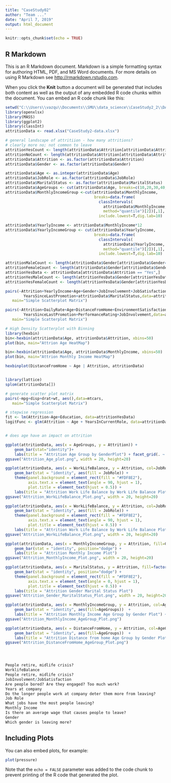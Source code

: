 ```yaml
---
title: "CaseStudy02"
author: "Team ..."
date: "April 7, 2019"
output: html_document
---
```


```r
knitr::opts_chunk$set(echo = TRUE)
```

## R Markdown

This is an R Markdown document. Markdown is a simple formatting syntax for authoring HTML, PDF, and MS Word documents. For more details on using R Markdown see <http://rmarkdown.rstudio.com>.

When you click the **Knit** button a document will be generated that includes both content as well as the output of any embedded R code chunks within the document. You can embed an R code chunk like this:

```r
setwd("C:\\Users\\vazqu\\Documents\\SMU\\data_science\\CaseStudy2_2\\DATA_SCIENCE_CS02")
library(openxlsx)
library(MASS)
library(ggplot2)
library(classInt)
attritionData <- read.xlsx("CaseStudy2-data.xlsx")

# general landscape of attritiion - how many attritions?
# clearly more no; not common to leave
attritionYesCount <- length(attritionData$Attrition[attritionData$Attrition== "Yes"]) # 237
attritionNoCount <- length(attritionData$Attrition[attritionData$Attrition== "No"]) # 1233
attritionData$Attrition <- as.factor(attritionData$Attrition)
attritionData$Gender <- as.factor(attritionData$Gender)

attritionData$Age <- as.integer(attritionData$Age)
attritionData$JobRole <- as.factor(attritionData$JobRole)
attritionData$MaritalStatus <- as.factor(attritionData$MaritalStatus)
attritionData$AgeGroups <- cut(attritionData$Age, breaks=c(10,20,30,40,50,60))
attritionData$MonthlyIncomeGroup <-cut(attritionData$MonthlyIncome, 
                                       breaks=data.frame(
                                         classIntervals(
                                           attritionData$MonthlyIncome, n=5,
                                           method="quantile")[2])[,1],
                                         include.lowest=T,dig.lab=10)

attritionData$YearlyIncome <- attritionData$MonthlyIncome*12
attritionData$YearlyIncomeGroup <- cut(attritionData$YearlyIncome, 
                                       breaks=data.frame(
                                         classIntervals(
                                           attritionData$YearlyIncome, n=5,
                                           method="quantile")[2])[,1],
                                         include.lowest=T,dig.lab=10)

attritionMaleCount <- length(attritionData$Gender[attritionData$Gender=="Male"])
attritionFemaleCount <- length(attritionData$Gender[attritionData$Gender == "Female"])
attritionYesData <- attritionData[attritionData$Attrition == "Yes",]
attritionYesMaleCount <- length(attritionYesData$Gender[attritionYesData$Gender=="Male"])
attritionYesFemaleCount <- length(attritionYesData$Gender[attritionYesData$Gender == "Female"])

pairs(~Attrition+YearlyIncome+Age+Gender+JobInvolvement+JobSatisfaction+JobLevel+Education+
        YearsSinceLastPromotion+attritionData$MaritalStatus,data=attritionData, 
   main="Simple Scatterplot Matrix")

pairs(~Attrition+DailyRate+Age+DistanceFromHome+EnvironmentSatisfaction+JobSatisfaction+MonthlyIncome+MonthlyRate+
        YearsSinceLastPromotion+PerformanceRating+JobInvolvement,data=attritionData, 
   main="Simple Scatterplot Matrix")

# High Density Scatterplot with Binning
library(hexbin)
bin<-hexbin(attritionData$Age, attritionData$Attrition, xbins=50) 
plot(bin, main="Attrion Age HeatMap")

bin<-hexbin(attritionData$Age, attritionData$MonthlyIncome, xbins=50) 
plot(bin, main="Attrion Monthly Income HeatMap")

hexbinplot(DistanceFromHome ~ Age | Attrition, attritionData)


library(lattice)
splom(attritionData[])

# generate scatter plot matrix
pairs(~mpg+disp+drat+wt, aes(),data=mtcars, 
   main="Simple Scatterplot Matrix")

# stepwise regression
fit <- lm(Attrition~Age+Education, data=attritionYesData)
logitFunc <- glm(Attrition ~ Age + YearsInCurrentRole, data=attritionData)


# does age have an impact on attrition

ggplot(attritionData, aes(x = AgeGroups, y = Attrition)) +
    geom_bar(stat="identity")+
    labs(title = "Attrition Age Group by GenderPlot") + facet_grid(. ~ Gender)
ggsave("Attrition_Age_plot.png", width = 20, height=20)

ggplot(attritionData, aes(x = WorkLifeBalance, y = Attrition, col=JobRole)) +
    geom_bar(stat = "identity", aes(fill = JobRole)) +
    theme(panel.background = element_rect(fill = "#FDF8E2"),
          axis.text.x = element_text(angle = 90, hjust = 1),
          plot.title = element_text(hjust = 0.5)) +
    labs(title = "Attrition Work Life Balance by Work Life Balance Plot") + facet_grid(. ~ Gender)
ggsave("Attrition_WorkLifeBalance_Plot.png", width = 20, height=20)

ggplot(attritionData, aes(x = WorkLifeBalance, y = Attrition, col=JobRole)) +
    geom_bar(stat = "identity", aes(fill = JobRole)) +
    theme(panel.background = element_rect(fill = "#FDF8E2"),
          axis.text.x = element_text(angle = 90, hjust = 1),
          plot.title = element_text(hjust = 0.5)) +
    labs(title = "Attrition Work Life Balance by Work Life Balance Plot") + facet_grid(. ~ Gender)
ggsave("Attrition_WorkLifeBalance_Plot.png", width = 20, height=20)

ggplot(attritionData, aes(x = MonthlyIncomeGroup, y = Attrition, fill=Gender)) +
    geom_bar(stat = "identity", position="dodge") +
    labs(title = "Attrition Monthly Income Plot")
ggsave("Attrition_MonthlyIncome_Plot.png", width = 20, height=20)

ggplot(attritionData, aes(x = MaritalStatus, y = Attrition, fill=factor(JobRole))) +
    geom_bar(stat = "identity", position="dodge") +
    theme(panel.background = element_rect(fill = "#FDF8E2"),
          axis.text.x = element_text(angle = 0, hjust = 1),
          plot.title = element_text(hjust = 0.5)) +
    labs(title = "Attrition Gender Marital Status Plot") 
ggsave("Attrition_Gender_MaritalStatus_Plot.png", width = 20, height=20)

ggplot(attritionData, aes(x = MonthlyIncomeGroup, y = Attrition, col=AgeGroups)) +
    geom_bar(stat = "identity", aes(fill=AgeGroups))  +
    labs(title = "Attrition Monthly Income Age Group by Gender Plot") + facet_grid(. ~ Gender)
ggsave("Attrition_MonthlyIncome_AgeGroup_Plot.png")

ggplot(attritionData, aes(x = DistanceFromHome, y = Attrition, col=AgeGroups)) +
    geom_bar(stat = "identity", aes(fill=AgeGroups))  +
    labs(title = "Attrition Distance from home Age Group by Gender Plot") + facet_grid(. ~ Gender)
ggsave("Attrition_DistanceFromHome_AgeGroup_Plot.png")




People retire, midlife crisis?
WorklifeBalance
People retire, midlife crisis?
JobInvolvment/JobSatisfaction
Are people bored? Are they engaged? Too much work?
Years at company
Do the longer people work at company deter them more from leaving?
Job Role
What jobs have the most people leaving? 
Monthly Income
Is there an average wage that causes people to leave?
Gender
Which gender is leaving more? 


```

## Including Plots

You can also embed plots, for example:

```r
plot(pressure)
```

Note that the `echo = FALSE` parameter was added to the code chunk to prevent printing of the R code that generated the plot.
